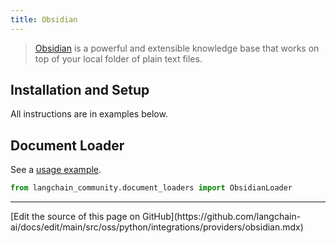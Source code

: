 ```yaml
---
title: Obsidian
---
```


>[Obsidian](https://obsidian.md/) is a powerful and extensible knowledge base
that works on top of your local folder of plain text files.

## Installation and Setup

All instructions are in examples below.

## Document Loader


See a [usage example](/oss/python/integrations/document_loaders/obsidian).


```python
from langchain_community.document_loaders import ObsidianLoader
```

---

<Callout icon="pen-to-square" iconType="regular">
  [Edit the source of this page on GitHub](https://github.com/langchain-ai/docs/edit/main/src/oss/python/integrations/providers/obsidian.mdx)
</Callout>

